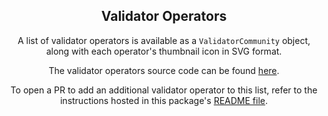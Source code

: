 
<Header
  title="Validator Operator Assets"
  subtitle="A list of Polkadot validator operators with metadata and thumbnails."
  npm={props.npm}
/>

## Validator Operators

A list of validator operators is available as a `ValidatorCommunity` object, along with each operator's thumbnail icon in SVG format.

<ValidatorOperator />

The validator operators source code can be found <a href="https://github.com/paritytech/polkadot-cloud/blob/main/packages/assets/lib/validators/index.ts" target="_blank" rel="noreferrer">here</a>.

<Note>
To open a PR to add an additional validator operator to this list, refer to the instructions hosted in this package's <a href="https://github.com/paritytech/polkadot-cloud/tree/main/packages/assets#adding-validator-operators" target="_blank" rel="noreferrer">README file</a>.
</Note>